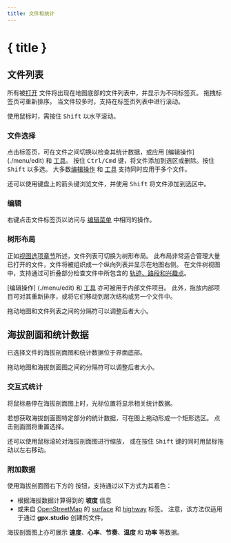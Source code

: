 ```yaml
---
title: 文件和统计
---
```


<script>
</script>

# { title }

## 文件列表

所有被[打开](./menu/file) 文件将出现在地图底部的文件列表中，并显示为不同标签页。
拖拽标签页可重新排序。
当文件较多时，支持在标签页列表中进行滚动。

<DocsNote>

使用鼠标时，需按住 <kbd>Shift</kbd> 以水平滚动。

</DocsNote>

### 文件选择

点击标签页，可在文件之间切换以检查其统计数据，或应用 [编辑操作] (./menu/edit) 和 [工具](./toolbar)。
按住 <kbd>Ctrl/Cmd</kbd> 键，将文件添加到选区或删除。按住 <kbd>Shift</kbd> 以多选。
大多数[编辑操作](./menu/edit) 和 [工具](./toolbar) 支持同时应用于多个文件。

<DocsNote>

还可以使用键盘上的箭头键浏览文件，并使用 <kbd>Shift</kbd> 将文件添加到选区中。

</DocsNote>

### 编辑

右键点击文件标签页以访问与 [编辑菜单](./menu/edit) 中相同的操作。

### 树形布局

正如[视图选项章节](./menu/view)所述，文件列表可切换为树形布局。
此布局非常适合管理大量已打开的文件，文件将被组织成一个纵向列表并显示在地图右侧。
在文件树视图中，支持通过可折叠部分检查文件中所包含的 [轨迹、路段和兴趣点](./gpx)。

[编辑操作] (./menu/edit) 和 [工具](./toolbar) 亦可被用于内部文件项目。
此外，拖放内部项目可对其重新排序，或将它们移动到层次结构或另一个文件中。

<DocsNote>

拖动地图和文件列表之间的分隔符可以调整后者大小。

</DocsNote>

## 海拔剖面和统计数据

已选择文件的海拔剖面图和统计数据位于界面底部。

<DocsNote>

拖动地图和海拔剖面图之间的分隔符可以调整后者大小。

</DocsNote>

### 交互式统计

将鼠标悬停在海拔剖面图上时，光标位置将显示相关统计数据。

若想获取海拔剖面图特定部分的统计数据，可在图上拖动形成一个矩形选区。
点击剖面图将重置选择。

还可以使用鼠标滚轮对海拔剖面图进行缩放， 或在按住 <kbd>Shift</kbd> 键的同时用鼠标拖动以左右移动。

### 附加数据

使用海拔剖面图右下方的 <kbd><ChartNoAxesColumn size="16" class="inline-block" style="margin-bottom: 2px"/></kbd> 按钮，支持通过以下方式为其着色：

- 根据海拔数据计算得到的 **坡度** 信息
- 或来自 <a href="https://www.openstreetmap.org/" target="_blank">OpenStreetMap</a> 的 <a href="https://wiki.openstreetmap.org/wiki/Key:surface" target="_blank">surface</a> 和 <a href="https://wiki.openstreetmap.org/wiki/Key:highway" target="_blank">highway</a> 标签。
  注意，该方法仅适用于通过 **gpx.studio** 创建的文件。

海拔剖面图上亦可展示 **速度**、**心率**、**节奏**、**温度** 和 **功率** 等数据。
